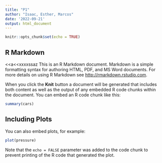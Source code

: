 ```yaml
---
title: "P1"
author: "Isaac, Esther, Marcos"
date: '2022-09-21'
output: html_document
---
```


```r
knitr::opts_chunk$set(echo = TRUE)
```

## R Markdown
<<a<<xxxxssaz
This is an R Markdown document. Markdown is a simple formatting syntax for authoring HTML, PDF, and MS Word documents. For more details on using R Markdown see <http://rmarkdown.rstudio.com>.

When you click the **Knit** button a document will be generated that includes both content as well as the output of any embedded R code chunks within the document. You can embed an R code chunk like this:

```r
summary(cars)
```

## Including Plots

You can also embed plots, for example:

```r
plot(pressure)
```

Note that the `echo = FALSE` parameter was added to the code chunk to prevent printing of the R code that generated the plot.

